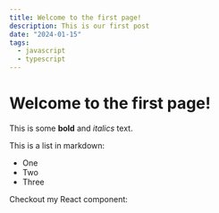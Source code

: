 ```yaml
---
title: Welcome to the first page!
description: This is our first post
date: "2024-01-15"
tags:
  - javascript
  - typescript
---
```


# Welcome to the first page!

This is some **bold** and _italics_ text.

This is a list in markdown:

- One
- Two
- Three

Checkout my React component:
